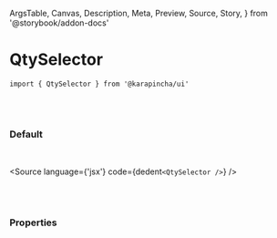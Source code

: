   ArgsTable,
  Canvas,
  Description,
  Meta,
  Preview,
  Source,
  Story,
} from '@storybook/addon-docs'


<Meta title='01. Atoms / QtySelector' component={QtySelector} />

# QtySelector

`import { QtySelector } from '@karapincha/ui'`

<br />
<br />

### Default

<br />

<Story name='Default'>
  <div className='doc-story__preview' style={{ zoom: '100%' }}>
    <div className='flex items-center gap-4'>
      <QtySelector />
    </div>
  </div>
</Story>

<Source language={'jsx'} code={dedent`<QtySelector />`} />

<br />
<br />

### Properties

<ArgsTable of={QtySelector} />
